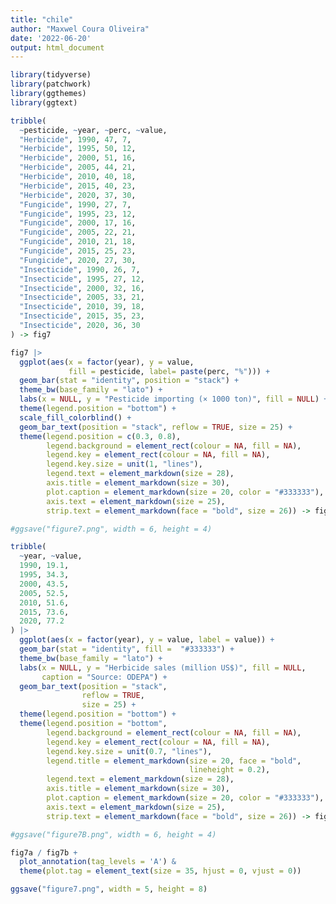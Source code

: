 ```yaml
---
title: "chile"
author: "Maxwel Coura Oliveira"
date: '2022-06-20'
output: html_document
---
```


```r
library(tidyverse)
library(patchwork)
library(ggthemes)
library(ggtext)
```

```r
tribble(
  ~pesticide, ~year, ~perc, ~value,
  "Herbicide", 1990, 47, 7, 
  "Herbicide", 1995, 50, 12,
  "Herbicide", 2000, 51, 16,
  "Herbicide", 2005, 44, 21,
  "Herbicide", 2010, 40, 18,
  "Herbicide", 2015, 40, 23,
  "Herbicide", 2020, 37, 30,
  "Fungicide", 1990, 27, 7, 
  "Fungicide", 1995, 23, 12,
  "Fungicide", 2000, 17, 16,
  "Fungicide", 2005, 22, 21,
  "Fungicide", 2010, 21, 18,
  "Fungicide", 2015, 25, 23,
  "Fungicide", 2020, 27, 30,
  "Insecticide", 1990, 26, 7, 
  "Insecticide", 1995, 27, 12,
  "Insecticide", 2000, 32, 16,
  "Insecticide", 2005, 33, 21,
  "Insecticide", 2010, 39, 18,
  "Insecticide", 2015, 35, 23,
  "Insecticide", 2020, 36, 30
) -> fig7
```


```r
fig7 |> 
  ggplot(aes(x = factor(year), y = value, 
             fill = pesticide, label= paste(perc, "%"))) +
  geom_bar(stat = "identity", position = "stack") +
  theme_bw(base_family = "lato") +
  labs(x = NULL, y = "Pesticide importing (× 1000 ton)", fill = NULL) +
  theme(legend.position = "bottom") +
  scale_fill_colorblind() +
  geom_bar_text(position = "stack", reflow = TRUE, size = 25) +
  theme(legend.position = c(0.3, 0.8),
        legend.background = element_rect(colour = NA, fill = NA),
        legend.key = element_rect(colour = NA, fill = NA),
        legend.key.size = unit(1, "lines"),
        legend.text = element_markdown(size = 28),
        axis.title = element_markdown(size = 30),
        plot.caption = element_markdown(size = 20, color = "#333333"),
        axis.text = element_markdown(size = 25),
        strip.text = element_markdown(face = "bold", size = 26)) -> fig7a

#ggsave("figure7.png", width = 6, height = 4)
```



```r
tribble(
  ~year, ~value,
  1990, 19.1,
  1995, 34.3,
  2000, 43.5,
  2005, 52.5,
  2010, 51.6,
  2015, 73.6,
  2020, 77.2
) |> 
  ggplot(aes(x = factor(year), y = value, label = value)) +
  geom_bar(stat = "identity", fill =  "#333333") +
  theme_bw(base_family = "lato") +
  labs(x = NULL, y = "Herbicide sales (million US$)", fill = NULL,
       caption = "Source: ODEPA") +
  geom_bar_text(position = "stack", 
                reflow = TRUE, 
                size = 25) +
  theme(legend.position = "bottom") +
  theme(legend.position = "bottom",
        legend.background = element_rect(colour = NA, fill = NA),
        legend.key = element_rect(colour = NA, fill = NA),
        legend.key.size = unit(0.7, "lines"),
        legend.title = element_markdown(size = 20, face = "bold", 
                                        lineheight = 0.2),
        legend.text = element_markdown(size = 28),
        axis.title = element_markdown(size = 30),
        plot.caption = element_markdown(size = 20, color = "#333333"),
        axis.text = element_markdown(size = 25),
        strip.text = element_markdown(face = "bold", size = 26)) -> fig7b

#ggsave("figure7B.png", width = 6, height = 4)
```


```r
fig7a / fig7b +
  plot_annotation(tag_levels = 'A') & 
  theme(plot.tag = element_text(size = 35, hjust = 0, vjust = 0))

ggsave("figure7.png", width = 5, height = 8)
```

